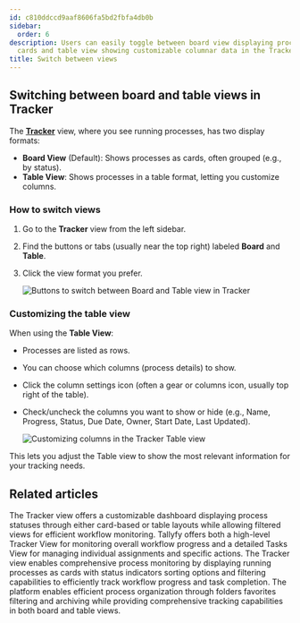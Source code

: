 ```yaml
---
id: c810ddccd9aaf8606fa5bd2fbfa4db0b
sidebar:
  order: 6
description: Users can easily toggle between board view displaying processes as grouped
  cards and table view showing customizable columnar data in the Tracker interface.
title: Switch between views
---
```


## Switching between board and table views in Tracker

The **[Tracker](/products/pro/tracking-and-tasks/tracker-view/)** view, where you see running processes, has two display formats:

*   **Board View** (Default): Shows processes as cards, often grouped (e.g., by status).
*   **Table View**: Shows processes in a table format, letting you customize columns.

### How to switch views

1.  Go to the **Tracker** view from the left sidebar.
2.  Find the buttons or tabs (usually near the top right) labeled **Board** and **Table**.
3.  Click the view format you prefer.

    ![Buttons to switch between Board and Table view in Tracker](https://screenshots.tallyfy.com/tallyfy%2Fpro%2Fdesktop-light-change-tracker-view-mode.png)

### Customizing the table view

When using the **Table View**:

*   Processes are listed as rows.
*   You can choose which columns (process details) to show.
*   Click the column settings icon (often a gear or columns icon, usually top right of the table).
*   Check/uncheck the columns you want to show or hide (e.g., Name, Progress, Status, Due Date, Owner, Start Date, Last Updated).

    ![Customizing columns in the Tracker Table view](https://screenshots.tallyfy.com/tallyfy%2Fpro%2Fdesktop-light-customize-table-view.png)

This lets you adjust the Table view to show the most relevant information for your tracking needs.


## Related articles
<CardGrid>
<LinkTitleCard header="<b>Tracking And Tasks > Tracker view</b>" href="/products/pro/tracking-and-tasks/tracker-view/" > The Tracker view offers a customizable dashboard displaying process statuses through either card-based or table layouts while allowing filtered views for efficient workflow monitoring. </LinkTitleCard>
<LinkTitleCard header="<b>Pro > Tracking</b>" href="/products/pro/tracking-and-tasks/" > Tallyfy offers both a high-level Tracker View for monitoring overall workflow progress and a detailed Tasks View for managing individual assignments and specific actions. </LinkTitleCard>
<LinkTitleCard header="<b>Tracker View > Manage and track my processes</b>" href="/products/pro/tracking-and-tasks/tracker-view/how-can-i-manage-and-track-my-processes-on-tallyfy/" > The Tracker view enables comprehensive process monitoring by displaying running processes as cards with status indicators sorting options and filtering capabilities to efficiently track workflow progress and task completion. </LinkTitleCard>
<LinkTitleCard header="<b>Tracker View > Organize processes</b>" href="/products/pro/tracking-and-tasks/tracker-view/organize-processes/" > The platform enables efficient process organization through folders favorites filtering and archiving while providing comprehensive tracking capabilities in both board and table views. </LinkTitleCard>
</CardGrid>